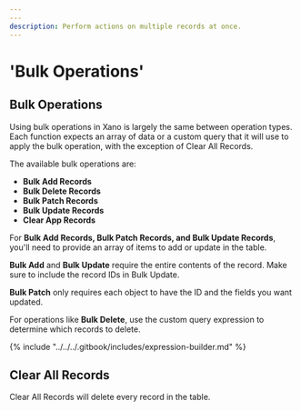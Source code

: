 ```yaml
---
---
description: Perform actions on multiple records at once.
---
```


# 'Bulk Operations'

## Bulk Operations

Using bulk operations in Xano is largely the same between operation types. Each function expects an array of data or a custom query that it will use to apply the bulk operation, with the exception of Clear All Records.

The available bulk operations are:

* **Bulk Add Records**
* **Bulk Delete Records**
* **Bulk Patch Records**
* **Bulk Update Records**
* **Clear App Records**

For **Bulk Add Records, Bulk Patch Records, and Bulk Update Records**, you'll need to provide an array of items to add or update in the table.

**Bulk Add** and **Bulk Update** require the entire contents of the record. Make sure to include the record IDs in Bulk Update.

**Bulk Patch** only requires each object to have the ID and the fields you want updated.

For operations like **Bulk Delete**, use the custom query expression to determine which records to delete.

{% include "../../../.gitbook/includes/expression-builder.md" %}

## Clear All Records

Clear All Records will delete every record in the table.